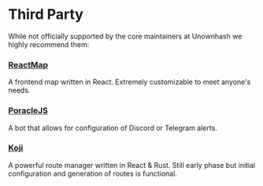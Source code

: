 # Third Party

While not officially supported by the core maintainers at Unownhash we highly recommend them:

### [ReactMap](https://github.com/WatWowMap/ReactMap)

A frontend map written in React. Extremely customizable to meet anyone's needs.

### [PoracleJS](https://github.com/KartulUdus/PoracleJS)

A bot that allows for configuration of Discord or Telegram alerts.

### [Koji](https://github.com/TurtIeSocks/Koji/)

A powerful route manager written in React & Rust. Still early phase but initial configuration and generation of routes is functional.
